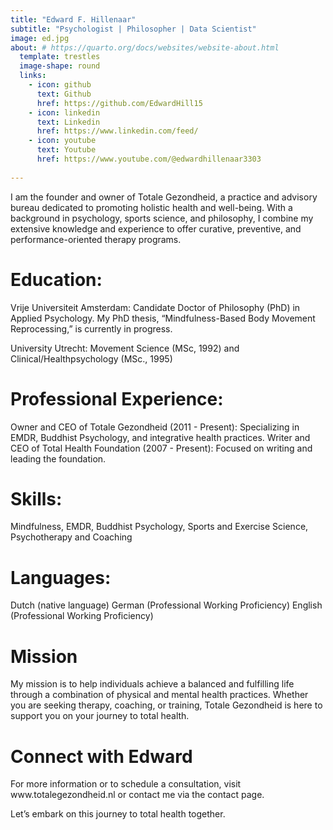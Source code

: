 ```yaml
---
title: "Edward F. Hillenaar"
subtitle: "Psychologist | Philosopher | Data Scientist"
image: ed.jpg
about: # https://quarto.org/docs/websites/website-about.html
  template: trestles
  image-shape: round
  links:
    - icon: github
      text: Github
      href: https://github.com/EdwardHill15
    - icon: linkedin
      text: Linkedin
      href: https://www.linkedin.com/feed/
    - icon: youtube
      text: Youtube
      href: https://www.youtube.com/@edwardhillenaar3303
      
---
```


I am the founder and owner of Totale Gezondheid, a practice and advisory bureau dedicated to promoting holistic health and well-being. With a background in psychology, sports science, and philosophy, I combine my extensive knowledge and experience to offer curative, preventive, and performance-oriented therapy programs.

# Education:
Vrije Universiteit Amsterdam: Candidate Doctor of Philosophy (PhD) in Applied Psychology. My PhD thesis, “Mindfulness-Based Body Movement Reprocessing,” is currently in progress.

University Utrecht: Movement Science (MSc, 1992) and Clinical/Healthpsychology (MSc., 1995)

# Professional Experience:
Owner and CEO of Totale Gezondheid (2011 - Present): Specializing in EMDR, Buddhist Psychology, and integrative health practices. Writer and CEO of Total Health Foundation (2007 - Present): Focused on writing and leading the foundation.

# Skills:
Mindfulness, EMDR, Buddhist Psychology, Sports and Exercise Science, Psychotherapy and Coaching

# Languages:
Dutch (native language)
German (Professional Working Proficiency)
English (Professional Working Proficiency)

# Mission
My mission is to help individuals achieve a balanced and fulfilling life through a combination of physical and mental health practices. Whether you are seeking therapy, coaching, or training, Totale Gezondheid is here to support you on your journey to total health.

# Connect with Edward
For more information or to schedule a consultation, visit www.totalegezondheid.nl or contact me via the contact page.

Let’s embark on this journey to total health together.